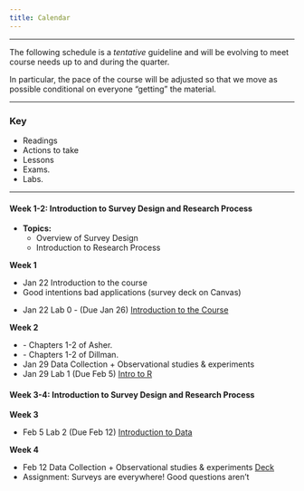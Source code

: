 ```yaml
---
title: Calendar
---
```


***

<i class="fa fa-warning"></i> The following schedule is a *tentative* guideline and will be evolving to meet course needs up to and during the quarter.

In particular, the pace of the course will be adjusted so that we move as possible conditional on everyone "getting" the material.

***


### Key

<ul class="fa-ul">
<li><i class="fa fa-book"></i> Readings
<!-- <i class="fa fa-code"></i> Data Camp courses -->
<li><i class="fa fa-gears"></i> Actions to take </a>
<li><i class="fa fa-bar-chart"></i> Lessons </a>
<li><i class="fa fa-puzzle-piece"></i> Exams. </a>
<li><i class="fa fa-flask"></i> Labs. </a>
</ul>


* * *

#### Week 1-2: Introduction to Survey Design and Research Process

- **Topics:**
  - Overview of Survey Design
  - Introduction to Research Process



**Week 1**


<ul class="fa-ul">
<li><i class="fa-li fa fa-bar-chart"></i>  Jan 22 Introduction to the course </a>
<li><i class="fa-li fa fa-book"></i>    Good intentions bad applications (survey deck on Canvas) </a>
<li><i class="fa-li fa fa-flask"></i>      Jan 22 Lab 0 - (Due Jan 26) <a target="_blank" href=./Labs/lab0/lab0.html>Introduction to the Course</a>

</ul>


**Week 2**

<ul class="fa-ul">
<li><i class="fa-li fa fa-book"></i>    - Chapters 1-2 of  Asher. </a>
<li><i class="fa-li fa fa-book"></i>   - Chapters 1-2 of  Dillman. </a>
<li><i class="fa-li fa fa-bar-chart"></i>  Jan 29 Data Collection + Observational studies & experiments <a target="_blank" href="./Slides/01_unit1/deck1/deck-1-1xxx.pdf"> </a>
<li><i class="fa-li fa fa-flask"></i>      Jan 29  Lab 1 (Due Feb 5)  <a href=./Labs/lab1/intro_to_r.html>Intro to R</a>
</ul>


#### Week 3-4: Introduction to Survey Design and Research Process

**Week 3**

<ul class="fa-ul">
<li><i class="fa-li fa fa-flask"></i>      Feb 5  Lab 2 (Due Feb 12)  <a href=./Labs/lab2/introduction_to_data.html> Introduction to Data</a>
</ul>


**Week 4**

<ul class="fa-ul">
<li><i class="fa-li fa fa-bar-chart"></i> Feb 12 Data Collection + Observational studies & experiments <a target="_blank" href="./Slides/01_unit1/deck1/deck-1-1.pdf"> Deck</a>
<li><i class="fa-li fa-gears"></i> Assignment: Surveys are everywhere! Good questions aren't </a>
</ul>



<!--
  





* * *

#### Week 3-4: Sampling Theory and Engaged Communities

- **Topics:**
  - Sampling Techniques
  - Engaged Communities

- **Readings:**
  - Chapter 4 “Sampling” (p.93-115) of *How to Conduct Surveys* (available on Canvas).
  - Assignment: Surveys are everywhere! Find a survey & upload it to Canvas.

#### Week 5-6: Probability-Based Methods

- **Topics:**
  - Probability-Based Sampling
  - Analysis of Family History of Incarceration Survey

- **Readings:**
  - Enns et al. 2019. [“What Percentage of Americans Have Ever Had a Family Member Incarcerated?"](https://doi.org/10.1177/2378023119829332)
  - Short Assignment: Watch [this video](https://youtu.be/sonXfzE1hvo) and answer questions.

#### Week 7-8: Non-Probability Methods

- **Topics:**
  - Evaluation of Online Nonprobability Surveys
  - Application in Political Science

- **Readings:**
  - Kennedy et al. 2016. [“Evaluating Online Nonprobability Surveys”](https://www.pewresearch.org/methods/2016/05/02/evaluating-online-nonprobability-surveys/)
  - Additional readings related to online surveys in political science.

#### Week 9-10: The Business of Survey Research

- **Topics:**
  - Market Research Surveys
  - Global Companies in Market Research

- **Readings:**
  - Survey Monkey. [Quick start guide on how to conduct market research](https://www.surveymonkey.com/mp/market-research-surveys/).
  - Additional readings on the business aspect of survey research.

#### Week 11-12: The Psychology of Survey Response

- **Topics:**
  - Influence of Question Wording
  - Psychological Processes in Survey Response

- **Readings:**
  - Schwarz, Norbert. 1999. [“Self-reports: How the questions shape the answers.”](Link to be added)
  - Short Assignment: Analyze a survey question using Schwarz's insights.

#### Week 13-14: Question Wording Effects & Survey Experiments

- **Topics:**
  - Experimental Design in Surveys
  - Analysis of Trump's Popularity

- **Readings:**
  - Druckman and Lupia. 2012. [“Experimenting with politics.”](Link to be added)
  - Enns and Schuldt. 2020. [“Trump May Be Even More Unpopular Than His Approval Rating Shows.”](https://fivethirtyeight.com/features/trump-may-be-even-more-unpopular-than-his-approval-rating-shows/)

#### Week 15: Data Literacy and How to Avoid Being Misled by Data

- **Topics:**
  - Understanding and Interpreting Data
  - Avoiding Misleading Interpretations

















***
***



<!--

### Unit 1

**Introduction**


<ul class="fa-ul">
<li><i class="fa-li fa fa-bar-chart"></i>    Jan 22 Introduction to the course <a target = "_blank" href="./Slides/00_intro/topic0.pdf">Deck 0</a>
<li><i class="fa-li fa fa-flask"></i>        Jan 22 Lab 0 - (Due Jan 27) <a target="_blank" href=./Labs/lab0/lab0.html>Introduction to the Course</a>
<li><i class="fa-li fa fa-bar-chart"></i>    Jan 27 Data Collection + Observational studies & experiments <a target="_blank" href="./Slides/01_unit1/deck1/deck-1-1.pdf"> Deck</a>
<li><i class="fa-li fa fa-flask"></i>        Jan 29  Lab 1 (Due Feb 5) <a href=./Labs/lab1/intro_to_r.html>Intro to R</a>

<li><i class="fa-li fa fa-bar-chart"></i>    Feb 3 No Class Iowa Caucus


<li><i class="fa-li fa fa-bar-chart"></i>    Feb 5  More exploratory data analysis<a target="_blank" href="./Slides/01_unit1/u1_deck3/u1_deck3.pdf"> Deck</a>

<li><i class="fa-li fa fa-bar-chart"></i>    Feb 10 Introduction to statistical inference <a target="_blank" href="./Slides/01_unit1/u1_deck4/u1_deck4.pdf"> Deck </a>

<li><i class="fa-li fa fa-flask"></i>        Feb 12  Lab 2 (Due Feb 19) <a target="_blank" href=./Labs/lab2/introduction_to_data.html> Introduction to Data</a> 


</ul>
***
<ul class="fa-ul">
<li><i class="fa-li fa fa-book"></i> Reading:  OpenIntro -  Ch 2, Sec 2.1-2.3</a>
<li><i class="fa-li fa fa-gears"></i> Problem set (Due Feb 19)
  <ul>
  <li> Ch1:  1.2, 1.6, 1.16, 1.22, 1.30, 1.34, 2.15, 2.22, 2.24, 2.27.  </a>
  </ul>
</ul>
***
***

###  Unit 2

**Probability and Distribuitions**

<ul class="fa-ul">

<li><i class="fa-li fa fa-bar-chart"></i>    Feb 17 	Probability and conditional probability <a target="_blank" href="./Slides/02_unit2/deck1/u2_deck1.pdf"> Deck </a>
<li><i class="fa-li fa fa-bar-chart"></i>    Feb 19  Lab 3 - (Due Mar 4) <a target="_blank" href=./Labs/lab3/probability.html>Probability</a>	  
<li><i class="fa-li fa fa-bar-chart"></i>    Feb 24  	No class - February Break </a>

<li><i class="fa-li fa fa-flask"></i>        Feb 26   Normal and binomial distribution <a target="_blank"  href="./Slides/02_unit2/deck3/u2_deck3.pdf"> Deck</a>


</ul>


***

<ul class="fa-ul">
<li><i class="fa-li fa fa-book"></i> Reading:  OpenIntro - Ch 3 - Sec 3.1, 3.2 + Ch 4 - Sec 4.1, 4.4</a>
<li><i class="fa-li fa fa-gears"></i> Problem set (Due Mar 4)
  <ul> 
  <li> Ch 2: 2.2, 2.8, 2.18, 2.20, 2.22, 2.26
  <li> Ch 3: 3.4, 3.6, 3.12, 3.18, 3.26, 3.30, 3.36 </a>
  </ul>
</ul>
***
***



### Unit 3

**Foundations for Inference** 

<ul class="fa-ul">
<li><i class="fa-li fa fa-bar-chart"></i>    Mar 2 	Variability in estimates and CLT  <a target="_blank" href="./Slides/03_unit3/deck1/u3_deck1.pdf"> Deck </a>
<li><i class="fa-li fa fa-bar-chart"></i>    Mar 4 	Confidence intervals  <a target="_blank" href="./Slides/03_unit3/deck2/u3_deck2.pdf"> Deck </a>
<li><i class="fa-li fa fa-bar-chart"></i>    Mar 9 	 Hypothesis tests  <a target="_blank" href="./Slides/03_unit3/deck3/u3_deck3.pdf"> Deck</a>
<li><i class="fa-li fa fa-flask"></i>        Mar 11  Lab 4 - (Due Apr 10 [Orig- Mar 18]) <a target="_blank" href=./Labs/lab4/confidence_intervals.html>Confidence intervals</a>
</ul>


***

<ul class="fa-ul">
<li><i class="fa-li fa fa-book"></i> Reading:  OpenIntro -  Ch 4</a>
<li><i class="fa-li fa fa-puzzle-piece"></i> **Midterm Canceled** </a>
</ul>


***
***

### Unit 4

**Inference**

<ul class="fa-ul">
<li><i class="fa-li fa fa-bar-chart"></i>    Apr 6  Inference for numerical data  <a target="_blank" href="./Slides/04_unit4/deck1/u4_deck1.pdf"> Deck </a>
<li><i class="fa-li fa fa-flask"></i>        Apr 8  Lab 5 - (Due Apr 15 [Org - Mar 27]) <a target="_blank" href=./Labs/lab5/inf_for_numerical_data.html>Inference for numerical data</a>

<li><i class="fa-li fa fa-bar-chart"></i>    Apr 13  More inference  <a target="_blank" href="./Slides/04_unit4/deck4/u4_deck4.pdf"> Deck</a> 
<li><i class="fa-li fa fa-flask"></i>        Apr 15  Lab 6 - (Due Apr 29) <a target="_blank" href=./Labs/lab6/more_inf_for_numerical_data.html>(More) inference for numerical data</a>


<li><i class="fa-li  fa fa-exclamation"></i>    Mar 13- Apr 5 classes were canceled + Spring Break 

</ul>



***
<ul class="fa-ul">
<li><i class="fa-li fa fa-book"></i> Reading:  OpenIntro -  Ch. 5</a>
<li><i class="fa-li fa fa-microphone"></i> Apr 22 [Org March 25] Project presentation and paper
<li><i class="fa-li fa fa-gears"></i> Problem set (Due Apr 29 [Org 15]):    </a>
  <ul> 
  <li> Ch 4: 4.2, 4.8, 4.10, 4.12,  4.16, 4.20
  <li> Ch 5: 5.3, 5.4, 5.5, 5.6, 5.12, 5.20, 5.22 </a>
  </ul>
</ul>

***
***



### Unit 5
**Regression**


<ul class="fa-ul">
<li><i class="fa-li fa fa-bar-chart"></i>    Apr 20 Introduction linear regression  <a target="_blank" href="./Slides/06_unit6/deck1/u6_deck1.pdf"> Deck</a>
<li><i class="fa-li fa fa-flask"></i>        Apr 22  Lab 7 - (Due May 6) <a target="_blank" href=./Labs/lab7/simple_regression.html>Linear Regression</a>
<li><i class="fa-li fa fa-bar-chart"></i>    Apr 27 Multiple linear regression  <a target="_blank" href="./Slides/07_unit7/deck1/u7_deck1.pdf"> Deck</a>
<li><i class="fa-li fa fa-flask"></i>        Apr 29   Lab 8 - (Optional) <a target="_blank" href=./Labs/lab8//multiple_regression.html>Multiple Linear Regression Lab</a>

</ul>


***

<ul class="fa-ul">
<li><i class="fa-li fa fa-book"></i> Reading:  OpenIntro  - Ch 7 + Ch 8 - Sec 8.1, 8.2, 8.3</a>
</ul>

***
***


### Unit 6
**Presenting results**


<ul class="fa-ul">

<li><i class="fa-li fa fa-flask"></i>        May 4   Lecture/Lab <a target="_blank" href=./Labs/lab0/lab0.html>Predicted probabilities -  Visualizaton </a>
<li><i class="fa-li fa fa-flask"></i>        May 6    Lecture/Lab <a target="_blank" href=./Labs/lab0/lab0.html>Case study</a>
<li><i class="fa-li fa"></i>        May 11   Project Consulting
</ul>

***
***

### Final assessment

<ul class="fa-ul">
<li><i class="fa-li fa fa-microphone"></i>**Final Presentation Canceled** 
<li><i class="fa-li fa fa-file-text-o"></i> **May  22  Final Paper Due** 
</ul>

-->



